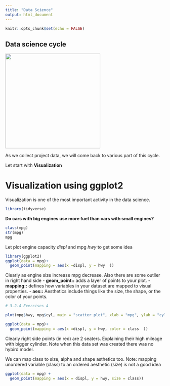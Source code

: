 ```yaml
---
title: "Data Science"
output: html_document
---
```


```r
knitr::opts_chunk$set(echo = FALSE)
```

## Data science cycle
<img src="datascience_cycle.png"   height = "300">

As we collect project data, we will come back to various part of this cycle.

Let start with **Visualization**

# Visualization using ggplot2

Visualization is one of the most important activity in the  data science. 
 
```r
library(tidyverse)
```
**Do cars with big engines use more fuel than cars with small engines?**

```r
class(mpg)
str(mpg)
mpg
```
Let plot engine capacity *displ* and mpg *hwy* to get some idea
```r
library(ggplot2)
ggplot(data = mpg)+
  geom_point(mapping = aes(x =displ, y = hwy  ))

```

Clearly as engine size increase mpg decrease. Also there are some outlier in right hand side
- **geom_point::** adds a layer of points to your plot.
- **mapping::** defines how variables in your dataset are mapped to visual properties.
- **aes::** Aesthetics include things like the size, the shape, or the color of your points.
```r

# 3.2.4 Exercises 4

plot(mpg$hwy, mpg$cyl, main = "scatter plot", xlab = "mpg", ylab = "cylinder")
```
```r
ggplot(data = mpg)+
  geom_point(mapping = aes(x =displ, y = hwy, color = class  ))

```
Clearly right side points (in red) are 2 seaters. Explaining their high mileage with bigger cylinder. Note when this data set
was created there was no hybird model.

We can map class to size, alpha and shape asthetics too.
Note: mapping unordered variable (class) to an ordered aesthetic (size) is not a good idea

```r
ggplot(data = mpg) + 
  geom_point(mapping = aes(x = displ, y = hwy, size = class))
```


